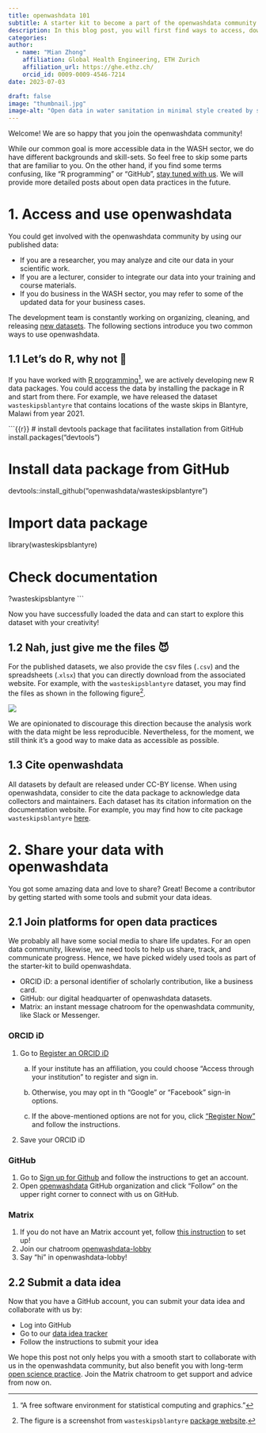 ```yaml
---
title: openwashdata 101
subtitle: A starter kit to become a part of the openwashdata community
description: In this blog post, you will first find ways to access, download, and share our data and we also showcase how to do this with our R data packages. Are you feeling more ready to publish your data with us? We also talk about the starting steps to launch your open data practices with us, get your unique ORCID iD, sign up for GitHub, and join the chatroom on Matrix.
categories:
author: 
  - name: "Mian Zhong"
    affiliation: Global Health Engineering, ETH Zurich
    affiliation_url: https://ghe.ethz.ch/
    orcid_id: 0009-0009-4546-7214
date: 2023-07-03

draft: false
image: "thumbnail.jpg"
image-alt: "Open data in water sanitation in minimal style created by stable diffusion model."
---
```


Welcome! We are so happy that you join the openwashdata community!

While our common goal is more accessible data in the WASH sector, we do have different backgrounds and skill-sets. So feel free to skip some parts that are familiar to you. On the other hand, if you find some terms confusing, like "R programming" or "GitHub", [stay tuned with us](https://buttondown.email/openwashdata). We will provide more detailed posts about open data practices in the future.

# 1. Access and use openwashdata

You could get involved with the openwashdata community by using our published data:

-   If you are a researcher, you may analyze and cite our data in your scientific work.
-   If you are a lecturer, consider to integrate our data into your training and course materials.
-   If you do business in the WASH sector, you may refer to some of the updated data for your business cases.

The development team is constantly working on organizing, cleaning, and releasing [new datasets](https://openwashdata.org/pages/gallery/). The following sections introduce you two common ways to use openwashdata.

## 1.1 Let's do R, why not 🥳

If you have worked with [R programming](https://www.r-project.org)[^1], we are actively developing new R data packages. You could access the data by installing the package in R and start from there. For example, we have released the dataset `wasteskipsblantyre` that contains locations of the waste skips in Blantyre, Malawi from year 2021.

[^1]: "A free software environment for statistical computing and graphics."

```{{r}}
# install devtools package that facilitates installation from GitHub
install.packages("devtools")

# Install data package from GitHub
devtools::install_github("openwashdata/wasteskipsblantyre")

# Import data package
library(wasteskipsblantyre)

# Check documentation
?wasteskipsblantyre
```

Now you have successfully loaded the data and can start to explore this dataset with your creativity!

## 1.2 Nah, just give me the files 😈

For the published datasets, we also provide the csv files (`.csv`) and the spreadsheets (.`xlsx`) that you can directly download from the associated website. For example, with the `wasteskipsblantyre` dataset, you may find the files as shown in the following figure[^2].

[^2]: The figure is a screenshot from `wasteskipsblantyre` [package website](https://openwashdata.github.io/wasteskipsblantyre/).

![](download-dataset.png){fig-alt="screenshot of downloading spreadsheet data"}

We are opinionated to discourage this direction because the analysis work with the data might be less reproducible. Nevertheless, for the moment, we still think it's a good way to make data as accessible as possible.

## 1.3 Cite openwashdata

<!-- TODO: INSERT LINK TO LICESE -->

All datasets by default are released under CC-BY license. When using openwashdata, consider to cite the data package to acknowledge data collectors and maintainers. Each dataset has its citation information on the documentation website. For example, you may find how to cite package `wasteskipsblantyre` [here](https://openwashdata.github.io/wasteskipsblantyre/authors.html#citation).

# 2. Share your data with openwashdata

You got some amazing data and love to share? Great! Become a contributor by getting started with some tools and submit your data ideas.

## 2.1 Join platforms for open data practices

We probably all have some social media to share life updates. For an open data community, likewise, we need tools to help us share, track, and communicate progress. Hence, we have picked widely used tools as part of the starter-kit to build openwashdata.

-   ORCID iD: a personal identifier of scholarly contribution, like a business card. 
-   GitHub: our digital headquarter of openwashdata datasets.
-   Matrix: an instant message chatroom for the openwashdata community, like Slack or Messenger.

### ORCID iD

1.  Go to [Register an ORCID iD](https://orcid.org/signin)

    a.  If your institute has an affiliation, you could choose "Access through your institution" to register and sign in.

    b.  Otherwise, you may opt in th "Google" or "Facebook" sign-in options.

    c.  If the above-mentioned options are not for you, click ["Register Now"](https://orcid.org/register) and follow the instructions.

2.  Save your ORCID iD

### GitHub

1.  Go to [Sign up for Github](https://github.com/signup) and follow the instructions to get an account.
2.  Open [openwashdata](https://github.com/openwashdata) GitHub organization and click "Follow" on the upper right corner to connect with us on GitHub.

### Matrix

1.  If you do not have an Matrix account yet, follow [this instruction](https://openwashdata.org/pages/get-started/chat/) to set up!
2.  Join our chatroom [openwashdata-lobby](https://matrix.to/#/%23openwash-lobby:staffchat.ethz.ch)
3.  Say "hi" in openwashdata-lobby!

## 2.2 Submit a data idea

Now that you have a GitHub account, you can submit your data idea and collaborate with us by:

-   Log into GitHub
-   Go to our [data idea tracker](https://github.com/openwashdata/data)
-   Follow the instructions to submit your idea

We hope this post not only helps you with a smooth start to collaborate with us in the openwashdata community, but also benefit you with long-term [open science practice](https://ethz.ch/en/research/open-science.html). Join the Matrix chatroom to get support and advice from now on.
